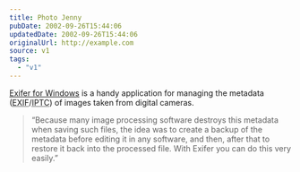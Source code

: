 ```yaml
---
title: Photo Jenny
pubDate: 2002-09-26T15:44:06
updatedDate: 2002-09-26T15:44:06
originalUrl: http://example.com
source: v1
tags:
  - "v1"
---
```


[Exifer for Windows][1] is a handy application for managing the metadata (<abbr title="Exchangeable Image File">EXIF</abbr>/<abbr title="International Press Telecommunications Council">IPTC</abbr>) of images taken from digital cameras.

> &#8220;Because many image processing software destroys this metadata when saving such files, the idea was to create a backup of the metadata before editing it in any software, and then, after that to restore it back into the processed file. With Exifer you can do this very easily.&#8221;

[1]: http://www.friedemann-schmidt.com/software/exifer/ "Friedemann Schmidt: Exifer for Windows"
